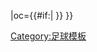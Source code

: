 {{fb team |t=-{zh-hans:沙尔克04;zh-hk:史浩克04;}- |tan=沙尔克04足球俱乐部 |tc=GER |abb={{#if:{{{abb|}}}|S04{{0}}}} |oc={{#if:{{{oc|}}}|{{{oc}}} }} }}<!--
--><noinclude>[[Category:足球模板]]</noinclude>